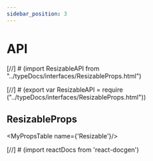 ```yaml
---
sidebar_position: 3
---
```

# API



[//]  # (import ResizableAPI from "../typeDocs/interfaces/ResizableProps.html")

[//]  # (export var ResizableAPI = require &#40;"../typeDocs/interfaces/ResizableProps.html"&#41;)



## ResizableProps


<MyPropsTable name={'Resizable'}/>

[//]  # (import reactDocs from 'react-docgen')

